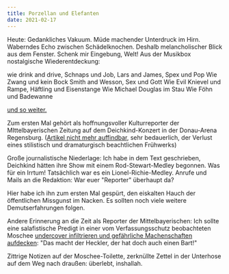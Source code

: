 ```yaml
---
title: Porzellan und Elefanten
date: 2021-02-17
---
```

Heute: Gedankliches Vakuum. Müde machender Unterdruck im Hirn. Waberndes Echo zwischen Schädelknochen. Deshalb melancholischer Blick aus dem Fenster. Schenk mir Eingebung, Welt! Aus der Musikbox nostalgische Wiederentdeckung: 

wie drink and drive, Schnaps und Job,
Lars and James, Spex und Pop
Wie Zwang und kein Bock
Smith and Wesson, Sex und Gott
Wie Evil Knievel und Rampe, Häftling und Eisenstange
Wie Michael Douglas im Stau
Wie Föhn und Badewanne

[und so weiter.](https://open.spotify.com/track/3UWMhUp0mY8BYN09mS7b63?si=076kQVkkS6WKvLLi5MescA&utm_source=native-share-menu)

Zum ersten Mal gehört als hoffnungsvoller Kulturreporter der MIttelbayerischen Zeitung auf dem Deichkind-Konzert in der Donau-Arena Regensburg. ([Artikel nicht mehr auffindbar](https://www.mittelbayerische.de/suche/?scope=20000%2Cgalleries%2Cvideos&searchterm=bernhard%20heckler%20deichkind&interval=unlimited&page=1), sehr bedauerlich, der Verlust eines stilistisch und dramaturgisch beachtlichen Frühwerks)

Große journalistische Niederlage: Ich habe in dem Text geschrieben, Deichkind hätten ihre Show mit einem Rod-Stewart-Medley begonnen. Was für ein Irrtum! Tatsächlich war es ein Lionel-Richie-Medley. Anrufe und Mails an die Redaktion: War euer "Reporter" überhaupt da? 

Hier habe ich ihn zum ersten Mal gespürt, den eiskalten Hauch der öffentlichen Missgunst im Nacken. Es sollten noch viele weitere Demutserfahrungen folgen. 

Andere Erinnerung an die Zeit als Reporter der Mittelbayerischen: Ich sollte eine salafistische Predigt in einer vom Verfassungsschutz beobachteten Moschee [undercover infiltrieren und gefährliche Machenschaften aufdecken](https://www.mittelbayerische.de/region/regensburg-stadt-nachrichten/salafist-predigt-in-regensburg-21179-art1205100.html): "Das macht der Heckler, der hat doch auch einen Bart!" 

Zittrige Notizen auf der Moschee-Toilette, zerknüllte Zettel in der Unterhose auf dem Weg nach draußen: überlebt, inshallah.